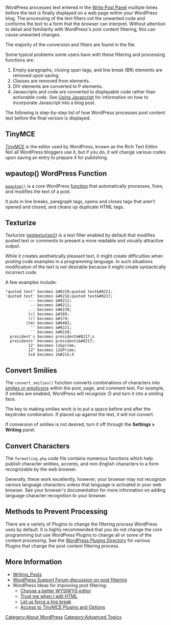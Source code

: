 {{Languages|
{{en|How WordPress Processes Post Content}}
{{ja|How WordPress Processes Post Content}}
}}

WordPress processes text entered in the [[Administration_Panels#Write_Post|Write Post Panel]] multiple times before the text is finally displayed on a web page within your WordPress blog.  The processing of the text filters out the unwanted code and conforms the text to a form that the browser can interpret. Without attention to detail and familiarity with WordPress's post content filtering, this can cause unwanted changes.

The majority of the conversion and filters are found in the {{Trac|wp-includes/formatting.php}} file.

Some typical problems some users have with these filtering and processing functions are:

# Empty paragraphs, closing span tags, and line break (BR) elements are removed upon saving.
# Classes are removed from elements.
# DIV elements are converted to P elements.
# Javascripts and code are converted to displayable code rather than actionable code. See [[Using Javascript]] for information on how to incorporate Javascript into a blog post.

The following is step-by-step list of how WordPress processes post content text before the final version is displayed.

== TinyMCE ==

[[TinyMCE]] is the editor used by WordPress, known as the Rich Text Editor. Not all WordPress bloggers use it, but if you do, it will change various codes upon saving an entry to prepare it for publishing.

== wpautop() WordPress Function ==

[[Function_Reference/wpautop|<code>wpautop()</code>]] is a core WordPress [[Function_Reference|function]] that automatically processes, fixes, and modifies the text of a post.

It puts in line breaks, paragraph tags, opens and closes tags that aren't opened and closed, and cleans up duplicate HTML tags.

== Texturize ==

Texturize ([[Function_Reference/wptexturize|wptexturize()]]) is a text filter enabled by default that modifies posted text or comments to present a more readable and visually attractive output. 

While it creates aesthetically pleasant text, it might create difficulties when posting code examples in a programming language. In such situations modification of the text is not desirable because it might create syntactically incorrect code.

A few examples include: 

<pre>
"quoted text" becomes &#8220;quoted text&#8221;
'quoted text' becomes &#8216;quoted text&#8217;
          --- becomes &#8212;
           -- becomes &#8211;
          ... becomes &#8230;
          (c) becomes &#169;
          (r) becomes &#174;
         (tm) becomes &#8482;
           '' becomes &#8221;
           `` becomes &#8220;
  president's becomes president&#8217;s
  presidents' becomes presidents&#8217;
          12' becomes 12&prime;
          12" becomes 12&Prime;
          2x4 becomes 2&#215;4
</pre>

==Convert Smilies==

The <code>convert_smilies()</code> function converts combinations of characters into [[Using_Smilies|smilies or emoticons]] within the post, page, and comment text. For example, if smilies are enabled, WordPress will recognize :D and turn it into a smiling face.

The key to making smilies work is to put a space before and after the keystroke combination. If placed up against the text, it will not convert.

If conversion of smilies is not desired, turn it off through the '''Settings > Writing''' panel.

==Convert Characters==

The <code>formatting.php</code> code file contains numerous functions which help publish character entities, accents, and non-English characters to a form recognizable by the web browser. 

Generally, these work excellently, however, your browser may not recognize various language characters unless that language is activated in your web browser. See your browser's documentation for more information on adding language character recognition to your browser.

== Methods to Prevent Processing ==

There are a variety of Plugins to change the filtering process WordPress uses by default. It is highly recommended that you do not change the core programming but use WordPress Plugins to change all or some of the content processing. See the [http://wordpress.org/extend/plugins/ WordPress Plugins Directory] for various Plugins that change the post content filtering process.

== More Information ==

* [[Writing_Posts]]
* [http://wordpress.org/support/topic/102799forum WordPress Support Forum discussion on post filtering]
* WordPress Ideas for improving post filtering:
** [http://wordpress.org/extend/ideas/topic.php?id=55 Choose a better WYSIWYG editor]
** [http://wordpress.org/extend/ideas/topic.php?id=437 Trust me when I edit HTML]
** [http://wordpress.org/extend/ideas/topic.php?id=11 Let us force a line break]
** [http://wordpress.org/extend/ideas/topic.php?id=107 Access to TinyMCE Plugins and Options]

[[Category:About WordPress]]
[[Category:Advanced Topics]]